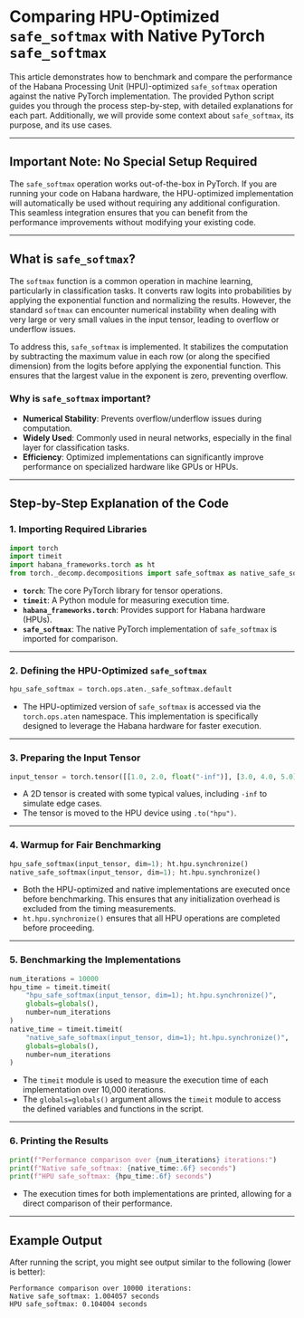 # Comparing HPU-Optimized `safe_softmax` with Native PyTorch `safe_softmax`

This article demonstrates how to benchmark and compare the performance of the Habana Processing Unit (HPU)-optimized `safe_softmax` operation against the native PyTorch implementation. The provided Python script guides you through the process step-by-step, with detailed explanations for each part. Additionally, we will provide some context about `safe_softmax`, its purpose, and its use cases.

---

## Important Note: No Special Setup Required

The `safe_softmax` operation works out-of-the-box in PyTorch. If you are running your code on Habana hardware, the HPU-optimized implementation will automatically be used without requiring any additional configuration. This seamless integration ensures that you can benefit from the performance improvements without modifying your existing code.

---

## What is `safe_softmax`?

The `softmax` function is a common operation in machine learning, particularly in classification tasks. It converts raw logits into probabilities by applying the exponential function and normalizing the results. However, the standard `softmax` can encounter numerical instability when dealing with very large or very small values in the input tensor, leading to overflow or underflow issues.

To address this, `safe_softmax` is implemented. It stabilizes the computation by subtracting the maximum value in each row (or along the specified dimension) from the logits before applying the exponential function. This ensures that the largest value in the exponent is zero, preventing overflow.

### Why is `safe_softmax` important?

- **Numerical Stability**: Prevents overflow/underflow issues during computation.
- **Widely Used**: Commonly used in neural networks, especially in the final layer for classification tasks.
- **Efficiency**: Optimized implementations can significantly improve performance on specialized hardware like GPUs or HPUs.

---

## Step-by-Step Explanation of the Code

### 1. **Importing Required Libraries**

```python
import torch
import timeit
import habana_frameworks.torch as ht
from torch._decomp.decompositions import safe_softmax as native_safe_softmax
```

- **`torch`**: The core PyTorch library for tensor operations.
- **`timeit`**: A Python module for measuring execution time.
- **`habana_frameworks.torch`**: Provides support for Habana hardware (HPUs).
- **`safe_softmax`**: The native PyTorch implementation of `safe_softmax` is imported for comparison.

---

### 2. **Defining the HPU-Optimized `safe_softmax`**

```python
hpu_safe_softmax = torch.ops.aten._safe_softmax.default
```

- The HPU-optimized version of `safe_softmax` is accessed via the `torch.ops.aten` namespace. This implementation is specifically designed to leverage the Habana hardware for faster execution.

---

### 3. **Preparing the Input Tensor**

```python
input_tensor = torch.tensor([[1.0, 2.0, float("-inf")], [3.0, 4.0, 5.0]]).to("hpu")
```

- A 2D tensor is created with some typical values, including `-inf` to simulate edge cases.
- The tensor is moved to the HPU device using `.to("hpu")`.

---

### 4. **Warmup for Fair Benchmarking**

```python
hpu_safe_softmax(input_tensor, dim=1); ht.hpu.synchronize()
native_safe_softmax(input_tensor, dim=1); ht.hpu.synchronize()
```

- Both the HPU-optimized and native implementations are executed once before benchmarking. This ensures that any initialization overhead is excluded from the timing measurements.
- `ht.hpu.synchronize()` ensures that all HPU operations are completed before proceeding.

---

### 5. **Benchmarking the Implementations**

```python
num_iterations = 10000
hpu_time = timeit.timeit(
    "hpu_safe_softmax(input_tensor, dim=1); ht.hpu.synchronize()",
    globals=globals(),
    number=num_iterations
)
native_time = timeit.timeit(
    "native_safe_softmax(input_tensor, dim=1); ht.hpu.synchronize()",
    globals=globals(),
    number=num_iterations
)
```

- The `timeit` module is used to measure the execution time of each implementation over 10,000 iterations.
- The `globals=globals()` argument allows the `timeit` module to access the defined variables and functions in the script.

---

### 6. **Printing the Results**

```python
print(f"Performance comparison over {num_iterations} iterations:")
print(f"Native safe_softmax: {native_time:.6f} seconds")
print(f"HPU safe_softmax: {hpu_time:.6f} seconds")
```

- The execution times for both implementations are printed, allowing for a direct comparison of their performance.

---

## Example Output

After running the script, you might see output similar to the following (lower is better):

```
Performance comparison over 10000 iterations:
Native safe_softmax: 1.004057 seconds
HPU safe_softmax: 0.104004 seconds
```